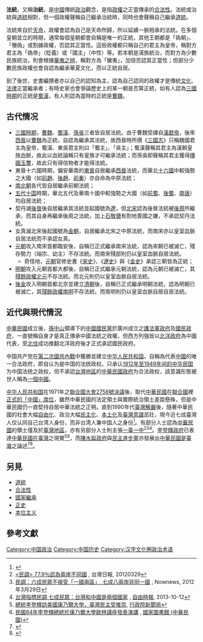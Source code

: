 {{pov|time=2013-11-25T13:14:04+00:00}}
{{refimprove|time=2013-11-25T07:11:43+00:00}}

{{中国历史}}
{{中国君主列表}}

'''法統'''，又稱'''治統'''，是[[中國|中國]]傳統[[政治|政治]]觀念，是指[[政權|政權]]之正當傳承的[[合法性|合法性]]。法統或治統與[[道統|道統]]相對，但一個政權聲稱自己繼承治統時，同時也會聲稱自己繼承[[道統|道統]]。

法統來自於[[天命|天命]]，政權會認為自己是天命所歸，所以延續一脈相承的法統。在多個皇朝並立的時期，通常每個皇朝都會自稱是唯一的正統，其他王朝都是「偽朝」、「僭偽」或割據政權，否認其正當性。這些政權都只稱自己的君主為皇帝，稱對方君主為「偽帝」（貶義）或「國主」（中性）等。若本朝是漢族統治，而對方為少數民族統治，則會根據[[華夷之辨|華夷之辨]]，稱對方為「蠻夷」，加倍否認其正當性；但部分少數民族政權也會自認為繼承華夏文化，而以正統自居。

到了後世，史書編撰者亦以自己的認知為主，認為自己認同的政權才是傳統[[文化|文化]]、[[法律|法律]]正當繼承者；有時史家也會爭論歷史上的某一朝是否算正統，如有人認為[[三国|三國時期]]的正統是[[蜀漢|蜀漢]]，有人則認為當時的正統是[[曹魏|曹魏]]。

==古代情况==
*[[三國時期|三國時期]]，[[曹魏|曹魏]]、[[蜀漢|蜀漢]]、[[孫吳|孫吳]]三者皆自居法統。由于曹魏受禪自[[漢獻帝|漢獻帝]]，後來[[西晉|西晉]]以[[曹魏|曹魏]]為正統，自認為繼承其法統，故西晉時所撰《[[三國志|三國志]]》只稱魏國君主為皇帝，蜀漢、東吳君主則曰「蜀主」、「吳主」；蜀漢聲稱其君主為漢朝皇族血脈，故此以血統論稱只有皇族才可繼承法統；而孫吳即聲稱其君主獲得[[傳國玉璽|傳國玉璽]]，故此只有得信物者才能得法統。
*東晉十六國時期，偏安華南的[[東晉|東晉]]自居繼承[[西晉|西晉]]法統，而華北[[十六國|十六國]]中較強勢之大國（如[[前趙|前趙]]、[[後趙|後趙]]、[[前秦|前秦]]）亦自命為中原法統；
*[[南北朝|南北朝]]各代皆自居繼承前朝法統；
*[[五代十国|五代十国]]時期，華北五代及華南十國中較強勢之大國（如[[前蜀|前蜀]]、[[後蜀|後蜀]]、[[南唐|南唐]]）均自居法統；
*契丹滅[[後晉|後晉]]後自居繼承其法統並起國號為[[遼|遼]]，但[[北宋|北宋]]認為後晉法統被[[後周|後周]]所繼承，而其自身再繼承後周之法統，加上[[石敬瑭|石敬瑭]]有割地賣國之嫌，不承認契丹法統。
*女真滅北宋後起國號為[[金朝|金朝]]，自居繼承北宋之中原法統，而南宋亦以皇室血脈自居法統而不承認女真。
*[[元朝|元朝]]攻入南宋首都臨安後，自稱已正式繼承南宋法統，認為宋朝已被滅亡，殘存勢力（端宗、幼主）不存法統。而南宋殘部則仍以皇室血脈自居法統。
**奇怪地，[[元朝|元朝]]官修史書《[[宋史|宋史]]》、《[[遼史|遼史]]》與《[[金史|金史]]》承認三朝皆為正統；
*[[明朝|明朝]]攻入元朝首都大都後，自稱已正式繼承元朝法統，認為元朝已被滅亡，其[[殘餘政權|殘餘政權]][[北元|北元]]不存法統。而北元則仍以皇室血脈自居法統。
*[[後金|後金]]攻入明朝首都北京並建立[[清朝|清朝]]後，自稱已正式繼承明朝法統，認為明朝已被滅亡，其[[殘餘政權|殘餘政權]][[南明|南明]]不存法統。而南明則仍以皇室血脈自居自居法統。

==近代與現代情況==
{{seealso|一個中國}}
[[中華民國|中華民國]]成立後，[[孫中山|孫中山]]領導下的[[中國國民黨|中國國民黨]]於廣州成立之[[護法軍政府|護法軍政府]]及[[國民政府|國民政府]]，一直號稱自身才是真正傳承中國法統之政權，但西方列強皆以[[北洋政府|北洋政府]]為中國代表，至[[國民革命軍北伐|北伐]]成功推翻北洋政府後才正式承認國民政府。

中国共产党在[[第二次國共內戰|第二次國共內戰]]中獲勝並建立[[中华人民共和国|中华人民共和国]]，自稱為代表[[中國|中國]]的唯一合法政府，即自认为是中国的法统政权。只承认[[中华民国大陆时期|1912年至1949年间的中华民国]]为中国法统之政权，但不承認[[台灣地區|台灣地區]]的[[中華民國政府#政府遷台後|中華民國政府]]为合法政权，該意識形態被世人稱為[[一個中國_(中華人民共和國)|一個中國]]。

[[中华人民共和国|中华人民共和国]]在1971年之[[聯合國大會2758號決議|聯合國大會2758號決議]]後，取代[[中華民國|中華民國]]在[[聯合國|聯合國]]裡[[中國與聯合國|正式的「中國」席位]]，雖然中華民國的法定領土與實際統治領土差距懸殊，但是中華民國仍一直堅持自居中華法統之正朔。直到1990年代[[臺灣解嚴|臺灣解嚴]]後，隨著中華民國的社會大幅[[自由化|自由化]]、政治大幅[[民主化|民主化]]、[[本土化|本土化]]及[[臺灣意識|臺灣意識]]茁壯，現今近七成臺灣人仅认同自己台湾人身份，而非台湾人兼中国人之身份<ref>{{Cite news|title=台湾民意调查显示： 台湾人认同创新高 但维持现状仍是主流民意|url=https://www.bbc.com/zhongwen/simp/chinese-news-53391406|newspaper=BBC News 中文|accessdate=2021-04-30|language=zh-hans|archive-date=2021-11-27|archive-url=https://web.archive.org/web/20211127173557/https://www.bbc.com/zhongwen/simp/chinese-news-53391406|dead-url=no}}</ref>。有部分人士認為[[中華民國|中華民國]]的領土僅及於[[臺灣地區|臺灣地區]]，亦有另部分人士則主張[[一臺一中|一臺一中]]<ref>[http://www.taiwandaily.net/gp2.aspx?_p=kSF1c9zU9HT3+obCviY8fEo6/I+piWxG <民調> 77.9％認為兩岸不同國] {{Wayback|url=http://www.taiwandaily.net/gp2.aspx?_p=kSF1c9zU9HT3+obCviY8fEo6%2FI+piWxG|date=20170801102452}}, 台灣日報, 20120329</ref><ref>[http://www.nownews.com/2012/03/29/11490-2799647.htm 民調：六成民眾不接受「一國兩區」　七成八兩岸非同一國] {{Wayback|url=http://www.nownews.com/2012/03/29/11490-2799647.htm |date=20120505034442 }}, Nownews, 2012年3月29日</ref><ref>[http://www.libertytimes.com.tw/2013/new/oct/12/today-fo1.htm 台灣指標民調 七成民眾：台灣和中國是兩個國家] {{webarchive|url=https://web.archive.org/web/20131107211752/http://www.libertytimes.com.tw/2013/new/oct/12/today-fo1.htm|date=2013-11-07}}, [[自由時報|自由時報]], 2013-10-12</ref>。[[李登輝政府|李登輝政府]]已表達[[中華民國在臺灣|中華民國在臺灣]]之現實<ref>[http://www.taiwan.gov.tw/friendship100/story_content.asp?code=A&citem=A05&lang= 總統李登輝訪美國康乃爾大學，臺灣民主受推崇]{{dead link|date=2018年1月|bot=InternetArchiveBot|fix-attempted=yes}}, [[行政院新聞局|行政院新聞局]]</ref><ref>[http://dava.ncl.edu.tw/metadatainfo.aspx?FunType=0&ID=583362 民國84年李登輝總統於康乃爾大學歐林講座發表演講] {{Wayback|url=http://dava.ncl.edu.tw/metadatainfo.aspx?FunType=0&ID=583362 |date=20160305092231 }}, [[國家圖書館_(中華民國)|國家圖書館 (中華民國)]]</ref>，而[[陳水扁政府|陳水扁政府]]與[[民主進步黨|民主進步黨]]亦發展出[[中華民國是臺灣|中華民國是臺灣]]之論述<ref>{{cite news|url=http://news.ltn.com.tw/news/focus/paper/28011|title=扁︰中華民國就是台灣|author=蘇永耀、王寓中|publisher=[[自由時報|自由時報]]|date=2005年8月3日|accessdate=2015年4月4日|archive-date=2015年2月14日|archive-url=https://web.archive.org/web/20150214071858/http://news.ltn.com.tw/news/focus/paper/28011|dead-url=no}}</ref><ref>{{cite news|url=http://www.appledaily.com.tw/appledaily/article/headline/20111009/33725978/|title=蔡英文：中華民國是台灣|author=張麗娜、晏明強|publisher=[[蘋果日報_(台灣)|蘋果日報]]|date=2011年10月9日|accessdate=2015年4月4日|archive-date=2014年10月28日|archive-url=https://web.archive.org/web/20141028043030/http://www.appledaily.com.tw/appledaily/article/headline/20111009/33725978/|dead-url=no}}</ref>。

==另見==
* [[道統|道統]]
* [[合法性|合法性]]
* [[國家繼承|國家繼承]]
* [[正史|正史]]
* [[本位主义|本位主义]]

== 參考文獻 ==
{{Reflist}}

[[Category:中国政治|Category:中国政治]]
[[Category:中国历史|Category:中国历史]]
[[Category:汉字文化圈政治术语|Category:汉字文化圈政治术语]]